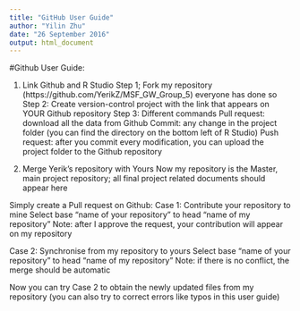 ```yaml
---
title: "GitHub User Guide"
author: "Yilin Zhu"
date: "26 September 2016"
output: html_document
---
```


#Github User Guide:

1. Link Github and R Studio
Step 1; Fork my repository (https://github.com/YerikZ/MSF_GW_Group_5) everyone has done so
Step 2: Create version-control project with the link that appears on YOUR Github repository
Step 3: Different commands
Pull request: download all the data from Github
Commit: any change in the project folder (you can find the directory on the bottom left of R Studio)
Push request: after you commit every modification, you can upload the project folder to the Github repository

2. Merge Yerik's repository with Yours
Now my repository is the Master, main project repository; all final project related documents should appear here

Simply create a Pull request on Github:
Case 1: Contribute your repository to mine
Select base "name of your repository" to head "name of my repository" Note: after I approve the request, your contribution will appear on my repository

Case 2: Synchronise from my repository to yours
Select base "name of your repository" to head "name of my repository"
Note: if there is no conflict, the merge should be automatic

Now you can try Case 2 to obtain the newly updated files from my repository (you can also try to correct errors like typos in this user guide)




